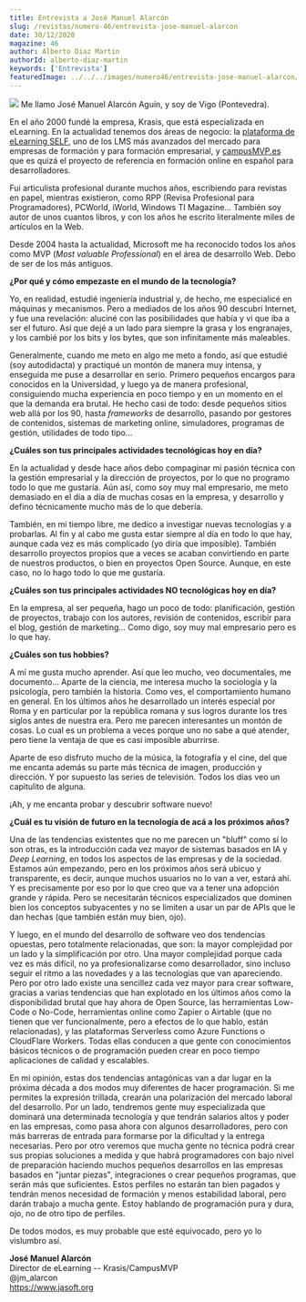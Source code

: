```yaml
---
title: Entrevista a José Manuel Alarcón
slug: /revistas/numero-46/entrevista-jose-manuel-alarcon
date: 30/12/2020
magazine: 46
author: Alberto Diaz Martin
authorId: alberto-diaz-martin
keywords: ['Entrevista']
featuredImage: ../../../images/numero46/entrevista-jose-manuel-alarcon/image1.jpg
---
```



<ArticleHeader frontmatter={props.pageContext.frontmatter} />


![](/../images/autores/jose-manuel-alarcon.png#author) Me llamo José Manuel Alarcón Aguín, y soy de Vigo (Pontevedra).

En el año 2000 fundé la empresa, Krasis, que está especializada en
eLearning. En la actualidad tenemos dos áreas de negocio: la [plataforma
de eLearning SELF](https://www.plataformaself.com/), uno de los LMS más
avanzados del mercado para empresas de formación y para formación
empresarial, y [campusMVP.es](https://www.campusmvp.es/) que es quizá el
proyecto de referencia en formación online en español para
desarrolladores.

Fui articulista profesional durante muchos años, escribiendo para
revistas en papel, mientras existieron, como RPP (Revisa Profesional
para Programadores), PCWorld, iWorld, Windows TI Magazine... También
soy autor de unos cuantos libros, y con los años he escrito literalmente
miles de artículos en la Web.

Desde 2004 hasta la actualidad, Microsoft me ha reconocido todos los
años como MVP (*Most valuable Professional*) en el área de desarrollo
Web. Debo de ser de los más antiguos.

**¿Por qué y cómo empezaste en el mundo de la tecnología?**

Yo, en realidad, estudié ingeniería industrial y, de hecho, me
especialicé en máquinas y mecanismos. Pero a mediados de los años 90
descubrí Internet, y fue una revelación: aluciné con las posibilidades
que había y vi que iba a ser el futuro. Así que dejé a un lado para
siempre la grasa y los engranajes, y los cambié por los bits y los
bytes, que son infinitamente más maleables.

Generalmente, cuando me meto en algo me meto a fondo, así que estudié
(soy autodidacta) y practiqué un montón de manera muy intensa, y
enseguida me puse a desarrollar en serio. Primero pequeños encargos para
conocidos en la Universidad, y luego ya de manera profesional,
consiguiendo mucha experiencia en poco tiempo y en un momento en el que
la demanda era brutal. He hecho casi de todo: desde pequeños sitios web
allá por los 90, hasta *frameworks* de desarrollo, pasando por gestores
de contenidos, sistemas de marketing online, simuladores, programas de
gestión, utilidades de todo tipo...

**¿Cuáles son tus principales actividades tecnológicas hoy en día?**

En la actualidad y desde hace años debo compaginar mi pasión técnica con
la gestión empresarial y la dirección de proyectos, por lo que no
programo todo lo que me gustaría. Aún así, como soy muy mal empresario,
me meto demasiado en el día a día de muchas cosas en la empresa, y
desarrollo y defino técnicamente mucho más de lo que debería.

También, en mi tiempo libre, me dedico a investigar nuevas tecnologías y
a probarlas. Al fin y al cabo me gusta estar siempre al día en todo lo
que hay, aunque cada vez es más complicado (yo diría que imposible).
También desarrollo proyectos propios que a veces se acaban convirtiendo
en parte de nuestros productos, o bien en proyectos Open Source. Aunque,
en este caso, no lo hago todo lo que me gustaría.

**¿Cuáles son tus principales actividades NO tecnológicas hoy en día?**

En la empresa, al ser pequeña, hago un poco de todo: planificación,
gestión de proyectos, trabajo con los autores, revisión de contenidos,
escribir para el blog, gestión de marketing... Como digo, soy muy mal
empresario pero es lo que hay.

**¿Cuáles son tus hobbies?**

A mí me gusta mucho aprender. Así que leo mucho, veo documentales, me
documento... Aparte de la ciencia, me interesa mucho la sociología y la
psicología, pero también la historia. Como ves, el comportamiento humano
en general. En los últimos años he desarrollado un interés especial por
Roma y en particular por la república romana y sus logros durante los
tres siglos antes de nuestra era. Pero me parecen interesantes un montón
de cosas. Lo cual es un problema a veces porque uno no sabe a qué
atender, pero tiene la ventaja de que es casi imposible aburrirse.

Aparte de eso disfruto mucho de la música, la fotografía y el cine, del
que me encanta además su parte más técnica de imagen, producción y
dirección. Y por supuesto las series de televisión. Todos los días veo
un capitulito de alguna.

¡Ah, y me encanta probar y descubrir software nuevo!

**¿Cuál es tu visión de futuro en la tecnología de acá a los próximos
años?**

Una de las tendencias existentes que no me parecen un "bluff" como sí
lo son otras, es la introducción cada vez mayor de sistemas basados en
IA y *Deep Learning*, en todos los aspectos de las empresas y de la
sociedad. Estamos aún empezando, pero en los próximos años será ubicuo y
transparente, es decir, aunque muchos usuarios no lo van a ver, estará
ahí. Y es precisamente por eso por lo que creo que va a tener una
adopción grande y rápida. Pero se necesitarán técnicos especializados
que dominen bien los conceptos subyacentes y no se limiten a usar un par
de APIs que le dan hechas (que también están muy bien, ojo).

Y luego, en el mundo del desarrollo de software veo dos tendencias
opuestas, pero totalmente relacionadas, que son: la mayor complejidad
por un lado y la simplificación por otro. Una mayor complejidad porque
cada vez es más difícil, no ya profesionalizarse como desarrollador,
sino incluso seguir el ritmo a las novedades y a las tecnologías que van
apareciendo. Pero por otro lado existe una sencillez cada vez mayor para
crear software, gracias a varias tendencias que han explotado en los
últimos años como la disponibilidad brutal que hay ahora de Open Source,
las herramientas Low-Code o No-Code, herramientas online como Zapier o
Airtable (que no tienen que ver funcionalmente, pero a efectos de lo que
hablo, están relacionadas), y las plataformas Serverless como Azure
Functions o CloudFlare Workers. Todas ellas conducen a que gente con
conocimientos básicos técnicos o de programación pueden crear en poco
tiempo aplicaciones de calidad y escalables.

En mi opinión, estas dos tendencias antagónicas van a dar lugar en la
próxima década a dos modos muy diferentes de hacer programación. Si me
permites la expresión trillada, crearán una polarización del mercado
laboral del desarrollo. Por un lado, tendremos gente muy especializada
que dominará una determinada tecnología y que tendrán salarios altos y
poder en las empresas, como pasa ahora con algunos desarrolladores, pero
con más barreras de entrada para formarse por la dificultad y la entrega
necesarias. Pero por otro veremos que mucha gente no técnica podrá crear
sus propias soluciones a medida y que habrá programadores con bajo nivel
de preparación haciendo muchos pequeños desarrollos en las empresas
basados en "juntar piezas", integraciones o crear pequeños programas,
que serán más que suficientes. Estos perfiles no estarán tan bien
pagados y tendrán menos necesidad de formación y menos estabilidad
laboral, pero darán trabajo a mucha gente. Estoy hablando de
programación pura y dura, ojo, no de otro tipo de perfiles.

De todos modos, es muy probable que esté equivocado, pero yo lo
vislumbro así.

**José Manuel Alarcón** <br />
Director de eLearning -- Krasis/CampusMVP  <br />
@jm_alarcon <br />
<https://www.jasoft.org>